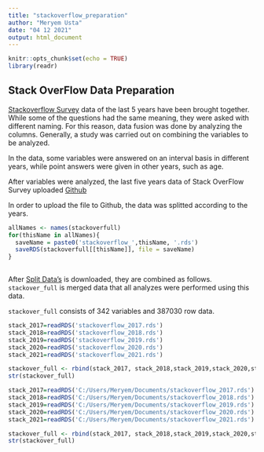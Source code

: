 ---
title: "stackoverflow_preparation"
author: "Meryem Usta"
date: "04 12 2021"
output: html_document
---

```{r setup, include=FALSE}
knitr::opts_chunk$set(echo = TRUE)
library(readr)
```

## Stack OverFlow Data Preparation

[Stackoverflow Survey](https://insights.stackoverflow.com/survey) data of the last 5 years have been brought together. While some of the questions had the same meaning, they were asked with different naming. For this reason, data fusion was done by analyzing the columns.
Generally, a study was carried out on combining the variables to be analyzed.

In the data, some variables were answered on an interval basis in different years, while point answers were given in other years, such as age.

After variables were analyzed, the last five years data of Stack OverFlow Survey uploaded [Github](https://github.com/pjournal/mef05g-rninjas)

In order to upload the file to Github, the data was splitted according to the years.


```{r,eval = FALSE}
allNames <- names(stackoverfull)
for(thisName in allNames){
  saveName = paste0('stackoverflow_',thisName, '.rds')
  saveRDS(stackoverfull[[thisName]], file = saveName)
}
  
```

After [Split Data's](https://github.com/pjournal/mef05g-rninjas) is downloaded, they are combined as follows. ```stackover_full``` is merged data that all analyzes were performed using this data.

 ```stackover_full``` consists of 342 variables and 387030 row data.


```{r stackover_full ,eval = FALSE}
stack_2017=readRDS('stackoverflow_2017.rds')
stack_2018=readRDS('stackoverflow_2018.rds')
stack_2019=readRDS('stackoverflow_2019.rds')
stack_2020=readRDS('stackoverflow_2020.rds')
stack_2021=readRDS('stackoverflow_2021.rds')

stackover_full <- rbind(stack_2017, stack_2018,stack_2019,stack_2020,stack_2021)
str(stackover_full)

```



```{r , include=FALSE}

stack_2017=readRDS('C:/Users/Meryem/Documents/stackoverflow_2017.rds')
stack_2018=readRDS('C:/Users/Meryem/Documents/stackoverflow_2018.rds')
stack_2019=readRDS('C:/Users/Meryem/Documents/stackoverflow_2019.rds')
stack_2020=readRDS('C:/Users/Meryem/Documents/stackoverflow_2020.rds')
stack_2021=readRDS('C:/Users/Meryem/Documents/stackoverflow_2021.rds')

stackover_full <- rbind(stack_2017, stack_2018,stack_2019,stack_2020,stack_2021)
str(stackover_full)

```
